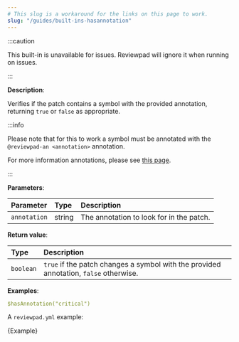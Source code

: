 ```yaml
---
# This slug is a workaround for the links on this page to work.
slug: "/guides/built-ins-hasannotation"
---
```



:::caution

This built-in is unavailable for issues. Reviewpad will ignore it when running on issues.

:::

**Description**:

Verifies if the patch contains a symbol with the provided annotation, returning `true` or `false` as appropriate.

:::info

Please note that for this to work a symbol must be annotated with the `@reviewpad-an <annotation>` annotation.

For more information annotations, please see [this page](./annotations).

:::

**Parameters**:

| Parameter    | Type   | Description                              |
| :----------- | :----- | :--------------------------------------- |
| `annotation` | string | The annotation to look for in the patch. |

**Return value**:

| Type      | Description                                                                           |
| :-------- | :------------------------------------------------------------------------------------ |
| `boolean` | `true` if the patch changes a symbol with the provided annotation, `false` otherwise. |

**Examples**:

```yml
$hasAnnotation("critical")
```

A `reviewpad.yml` example:

<CodeBlock language="yml" title="reviewpad.yml">{Example}</CodeBlock>
